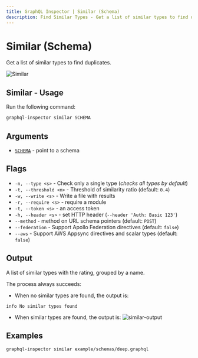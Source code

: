 ```yaml
---
title: GraphQL Inspector | Similar (Schema)
description: Find Similar Types - Get a list of similar types to find duplicates.
---
```


# Similar (Schema)

Get a list of similar types to find duplicates.

![Similar](/assets/img/cli/similar.jpg)

## Similar - Usage

Run the following command:

```sh
graphql-inspector similar SCHEMA
```

## Arguments

- [`SCHEMA`](../api/schema) - point to a schema

## Flags

- `-n, --type <s>` - Check only a single type (_checks all types by default_)
- `-t, --threshold <n>` - Threshold of similarity ratio (default: `0.4`)
- `-w, --write <s>` - Write a file with results
- `-r, --require <s>` - require a module
- `-t, --token <s>` - an access token
- `-h, --header <s>` - set HTTP header (`--header 'Auth: Basic 123'`)
- `--method` - method on URL schema pointers (default: `POST`)
- `--federation` - Support Apollo Federation directives (default: `false`)
- `--aws` - Support AWS Appsync directives and scalar types (default: `false`)

## Output

A list of similar types with the rating, grouped by a name.

The process always succeeds:

- When no similar types are found, the output is:
```
info No similar types found
```

- When similar types are found, the output is:
![similar-output](/assets/img/similar-output.png)

## Examples

```sh
graphql-inspector similar example/schemas/deep.graphql
```

